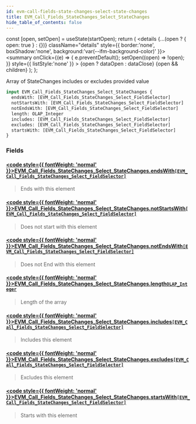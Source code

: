 ```yaml
---
id: evm-call-fields-state-changes-select-state-changes
title: EVM_Call_Fields_StateChanges_Select_StateChanges
hide_table_of_contents: false
---
```







  const [open, setOpen] = useState(startOpen);
  return (
    <details {...(open ? { open: true } : {})} className="details" style={{ border:'none', boxShadow:'none', background:'var(--ifm-background-color)' }}>
      <summary
        onClick={(e) => {
          e.preventDefault();
          setOpen((open) => !open);
        }}
        style={{ listStyle:'none' }}
      >
      {open ? dataOpen : dataClose}
      </summary>
      {open && children}
    </details>
  );
};




Array of StateChanges includes or excludes provided value


```graphql
input EVM_Call_Fields_StateChanges_Select_StateChanges {
  endsWith: [EVM_Call_Fields_StateChanges_Select_FieldSelector]
  notStartsWith: [EVM_Call_Fields_StateChanges_Select_FieldSelector]
  notEndsWith: [EVM_Call_Fields_StateChanges_Select_FieldSelector]
  length: OLAP_Integer
  includes: [EVM_Call_Fields_StateChanges_Select_FieldSelector]
  excludes: [EVM_Call_Fields_StateChanges_Select_FieldSelector]
  startsWith: [EVM_Call_Fields_StateChanges_Select_FieldSelector]
}
```




### Fields

#### [<code style={{ fontWeight: 'normal' }}>EVM_Call_Fields_StateChanges_Select_StateChanges.<b>endsWith</b></code>](#)<Bullet />[`[EVM_Call_Fields_StateChanges_Select_FieldSelector]`](/docs/graphql-reference/inputs/evm-call-fields-state-changes-select-field-selector) <Badge class="secondary" text="list"/> <Badge class="secondary" text="input"/>
> Ends with this element
> 

#### [<code style={{ fontWeight: 'normal' }}>EVM_Call_Fields_StateChanges_Select_StateChanges.<b>notStartsWith</b></code>](#)<Bullet />[`[EVM_Call_Fields_StateChanges_Select_FieldSelector]`](/docs/graphql-reference/inputs/evm-call-fields-state-changes-select-field-selector) <Badge class="secondary" text="list"/> <Badge class="secondary" text="input"/>
> Does not start with this element
> 

#### [<code style={{ fontWeight: 'normal' }}>EVM_Call_Fields_StateChanges_Select_StateChanges.<b>notEndsWith</b></code>](#)<Bullet />[`[EVM_Call_Fields_StateChanges_Select_FieldSelector]`](/docs/graphql-reference/inputs/evm-call-fields-state-changes-select-field-selector) <Badge class="secondary" text="list"/> <Badge class="secondary" text="input"/>
> Does not End with this element
> 

#### [<code style={{ fontWeight: 'normal' }}>EVM_Call_Fields_StateChanges_Select_StateChanges.<b>length</b></code>](#)<Bullet />[`OLAP_Integer`](/docs/graphql-reference/inputs/olap-integer) <Badge class="secondary" text="input"/>
> Length of the array
> 

#### [<code style={{ fontWeight: 'normal' }}>EVM_Call_Fields_StateChanges_Select_StateChanges.<b>includes</b></code>](#)<Bullet />[`[EVM_Call_Fields_StateChanges_Select_FieldSelector]`](/docs/graphql-reference/inputs/evm-call-fields-state-changes-select-field-selector) <Badge class="secondary" text="list"/> <Badge class="secondary" text="input"/>
> Includes this element
> 

#### [<code style={{ fontWeight: 'normal' }}>EVM_Call_Fields_StateChanges_Select_StateChanges.<b>excludes</b></code>](#)<Bullet />[`[EVM_Call_Fields_StateChanges_Select_FieldSelector]`](/docs/graphql-reference/inputs/evm-call-fields-state-changes-select-field-selector) <Badge class="secondary" text="list"/> <Badge class="secondary" text="input"/>
> Excludes this element
> 

#### [<code style={{ fontWeight: 'normal' }}>EVM_Call_Fields_StateChanges_Select_StateChanges.<b>startsWith</b></code>](#)<Bullet />[`[EVM_Call_Fields_StateChanges_Select_FieldSelector]`](/docs/graphql-reference/inputs/evm-call-fields-state-changes-select-field-selector) <Badge class="secondary" text="list"/> <Badge class="secondary" text="input"/>
> Starts with this element
> 



